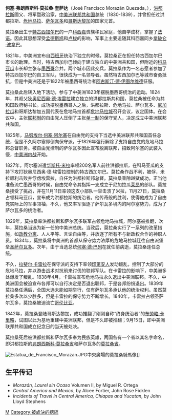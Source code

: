 {{Infobox President 
| name=弗朗西斯科·莫拉桑
| native_name        = Francisco Morazán
| native_name_lang   = es
| image=General Francisco Morazán.JPG
| birth_date=1792年10月3日
| birth_place= {{flagicon|Spain|1785}} [[新西班牙總督轄區|新西班牙]][[瓜地馬拉|瓜地馬拉]][[德古斯加巴|德古斯加巴]]（今屬[[宏都拉斯|宏都拉斯]]）
| death_date={{death date and age|1842|09|15|1792|10|03}}
| death_place= {{flag|Costa Rica|1842}}[[聖荷西_(哥斯大黎加)|聖荷西]]
| order               = [[哥斯大黎加總統|哥斯大黎加元首]]
| term_start          = 1842年
| term_end            = 1842年
| predecessor         =[[布勞略·卡里略|布勞略·卡里略]]
| successor           =[[安東尼歐·品托·索亞雷斯|安東尼歐·品托]]
| order2              = [[萨尔瓦多总统|薩爾瓦多元首]]
| term_start2         = 1839年
| term_end2           = 1840年
| predecessor2        =[[安東尼奧·何塞·卡尼亞斯|安東尼奧·何塞·卡尼亞斯]]
| successor2          =[[何塞·瑪麗亞·席爾瓦|何塞·瑪麗亞·席爾瓦]]
| order3              =[[中美洲聯邦共和國|第2任中美洲聯邦共和國總統]]
| term_start3         =1835年2月14日
| term_end3           =1839年2月1日
| vicepresident3      =
| predecessor3        =[[何塞·格雷戈里奧·薩拉查|何塞·格雷戈里奧·薩拉查]]
| successor3          =[[迪耶哥·維吉爾|迪耶哥·維吉爾]]
| term_start4         =1830年9月16日
| term_end4           =1834年9月16日
| vicepresident4      =
| predecessor4        =[[何塞·法蘭西斯可·巴倫迪亞|何塞·法蘭西斯可·巴倫迪亞]]
| successor4          =[[何塞·格雷戈里奧·薩拉查|何塞·格雷戈里奧·薩拉查]]
| order5              = [[宏都拉斯共和國總統|宏都拉斯元首]]
| term_start5         = 1827年
| term_end5           = 1830年
| predecessor5        =米格爾·尤西比奧·布斯塔曼特
| successor5          =何塞·桑托斯·德爾瓦列 
| party=自由黨
| nationality  = {{flag|洪都拉斯}}
| spouse=[[瑪利亞·霍塞法·拉斯提利|瑪利亞·霍塞法·拉斯提利]]
| occupation= 軍人、律師、政治家
| religion=羅馬天主教
| signature=Firma G.Morazan.JPG
|}}

'''何塞·弗朗西斯科·莫拉桑·奎萨达'''（José Francisco Morazán Quezada，{{bd|1792年|10月3日|1842年|9月15日|M}}），[[洪都拉斯|洪都拉斯]]國父、将军暨政治家，[[中美洲联邦共和国|中美洲联邦共和国]]总统（1830-1839），并曾担任过洪都拉斯、[[危地马拉|危地马拉]]、[[萨尔瓦多|萨尔瓦多]]和[[哥斯达黎加|哥斯达黎加]]的国家元首。

莫拉桑出生于[[特古西加尔巴|特古西加尔巴]]的一户[[科西嘉|科西嘉]]贵族移民家庭，他自学成材，掌握了[[法语|法语]]。因此其思想深受[[孟德斯鸠|孟德斯鸠]]和[[卢梭|卢梭]]的影响，军事上主要追随其科西嘉同乡[[拿破仑·波拿巴|拿破仑·波拿巴]]。

1821年，中美洲宣布自[[西班牙|西班牙]]统治下独立的时候，莫拉桑正在担任特古西加尔巴市长的助理。当时，特古西加尔巴倾向于建立独立的中美洲共和国，但附近的[[科马亚瓜|科马亚瓜]]市长却主张与[[墨西哥|墨西哥]]合并。两个城市因此交兵，莫拉桑作为一名志愿者参加了特古西加尔巴的自卫军队，很快成为一名领导者。虽然特古西加尔巴等城市奋勇抵抗，但是中美洲还是于1822年被墨西哥统治者[[阿古斯汀一世_(墨西哥)|阿古斯汀·德·伊图尔维德]]征服。

莫拉桑此后转入地下活动，参与了中美洲1823年摆脱墨西哥统治的运动。1824年，其叔父[[狄奥尼西奥·德·埃雷拉|狄奥尼西奥·德·埃雷拉]]建立独立的洪都拉斯共和国，莫拉桑被任命为共和国政府秘书长。成功摆脱墨西哥人之后，洪都拉斯、危地马拉、萨尔瓦多、[[尼加拉瓜|尼加拉瓜]]和哥斯达黎加五国代表在危地马拉首都[[危地马拉城|危地马拉城]]召开会议，议定国体。在会议中，主张[[联邦制|联邦制]]的自由党人压倒了主张[[单一制|单一制]]的保守党人，决定成立中美洲联邦共和国。

1825年，[[马努埃尔·何塞·阿尔塞|马努埃尔·何塞·阿尔塞]]在自由党的支持下当选中美洲联邦共和国首任总统，但是不久阿尔塞即倒向保守派，于1826年强行解除了支持自由党的危地马拉邦总督职务。被自由党控制的萨尔瓦多因此宣布脱离联邦，招致阿尔塞的武装入侵，[[中美洲内战|中美洲内战]]开始。

1827年，阿尔塞派遣[[华斯托·米拉|华斯托·米拉]]率领200名军人前往洪都拉斯，在科马亚瓜的支持下攻打狄奥尼西奥·德·埃雷拉控制的特古西加尔巴。莫拉桑作战不利，被俘，米拉顺利击败并俘虏埃雷拉，自任为洪都拉斯邦总督。莫拉桑乘隙越狱成功，正当他准备流亡墨西哥的时候，自由党命令其指挥一支成立于尼加拉瓜[[莱昂_(尼加拉瓜)|莱昂]]的部队。莫拉桑接受了挑战，并在11月11日率领这支小部队一举击溃了米拉，11月27日，莫拉桑占领科马亚瓜，宣布成为洪都拉斯的统治者。他传奇般的胜利，使得他成为了自由党实际上的军事领袖，不久，他又率军驱逐了萨尔瓦多境内的阿尔塞势力，成为了萨尔瓦多的统治者。

1829年，莫拉桑率洪都拉斯和萨尔瓦多联军占领危地马拉城，阿尔塞被推翻，次年，莫拉桑当选为新一任的中美洲总统。当政后，莫拉桑实行了一系列的改革措施，如[[政教分离|政教分离]]、人人平等、言论自由等，并放逐了所有不与新政权合作的神职人员。1834年，莫拉桑将中美洲的首都从保守势力浓厚的危地马拉城迁往自由派堡垒[[圣萨尔瓦多|圣萨尔瓦多]]。次年，由于当选总统[[何塞·德·巴列|何塞·德·巴列]]在就任前病逝，莫拉桑连任总统。

不久，[[拉斐尔·卡雷拉|拉斐尔·卡雷拉]]在保守派的支持下率领[[印第安人|印第安人]]发动叛乱，控制了大部分的危地马拉，并以游击战术对抗前来讨伐的联邦军队。在卡雷拉的影响下，中美洲多处爆发了叛乱。1838年4月，卡雷拉宣布危地马拉永久退出中美洲联邦。不久，中美洲国会被迫宣布各邦可以自行决定是否退出联邦，于是各邦纷纷退出。1839年莫拉桑任满后，全国大选未能如期举行，仅有萨尔瓦多承认他的统治权利。虽然莫拉桑多次以少胜多，但是卡雷拉的保守势力不断增长。1840年，卡雷拉占领圣萨尔瓦多，莫拉桑被迫流亡[[哥伦比亚|哥伦比亚]]。

1842年，莫拉桑登陆哥斯达黎加，成功推翻了刚刚自称“终身统治者”的[[布劳略·卡里略|布劳略·卡里略]]，试图以此为基地重建中美洲联邦，但是不久即被推翻；9月15日，即中美洲联邦共和国成立纪念日的当天被处决。

莫拉桑死后被洪都拉斯和萨尔瓦多奉为民族英雄，两国各有一个省以其名字命名，即洪都拉斯的[[弗朗西斯科·莫拉桑省|弗朗西斯科·莫拉桑省]]和萨尔瓦多的[[莫拉桑省|莫拉桑省]]。

[[File:Estatua_de_Francisco_Morazan.JPG|thumb]]中央廣場的莫拉桑騎馬像]]

== 生平传记 ==
*''Morazán, Laurel sin Ocaso'' Volumen II, by Miguel R. Ortega
*''Central America and Mexico'', by Alcee Fortier, John Rose Ficklen
*''Incidents of Travel in Central America, Chiapas and Yucatan'', by John Lloyd Stephens
{{萨尔瓦多总统}}
{{Authority control}}
[[Category:洪都拉斯人|M]]
[[Category:被處決的總統|Category:被處決的總統]]